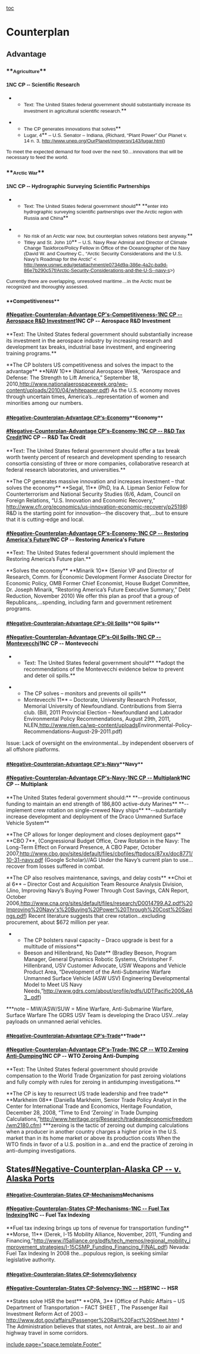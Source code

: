 [[toc]]
=Counterplan= 
==<span style="font-family: Arial,sans-serif;">Advantage</span>== 
===**<span style="font-family: Arial,sans-serif; font-size: 10pt;">Agriculture</span>**=== 
====<span style="font-family: Arial,sans-serif;">1NC CP -- Scientific Research</span>==== 
**<span style="font-family: Arial,sans-serif; font-size: 10pt;">Text: The United States federal government should substantially increase its investment in agricultural scientific research.</span>**

**<span style="font-family: Arial,sans-serif; font-size: 10pt;">The CP generates innovations that solves</span>**
**<span style="font-family: Arial,sans-serif; font-size: 10pt;">Lugar, 4</span>**<span style="font-family: Arial,sans-serif; font-size: 10pt;"> – U.S. Senator – Indiana, (Richard, “Plant Power” Our Planet v. 14 n. 3, http://www.unep.org/OurPlanet/imgversn/143/lugar.html)</span>
<span style="font-family: Arial,sans-serif; font-size: 10pt;">To meet the expected demand for food over the next 50…innovations that will be necessary to feed the world.</span>

===**<span style="font-family: Arial,sans-serif; font-size: 10pt;">Arctic War</span>**=== 
====<span style="font-family: Arial,sans-serif;">1NC CP -- Hydrographic Surveying Scientific Partnerships</span>==== 
**<span style="font-family: Arial,sans-serif; font-size: 10pt;">Text: The United States federal government should</span>** **<span style="font-family: Arial,sans-serif; font-size: 10pt;">enter into hydrographic surveying scientific partnerships over the Arctic region with Russia and China</span>**

**<span style="font-family: Arial,sans-serif; font-size: 10pt;">No risk of an Arctic war now, but counterplan solves relations best anyway.</span>**
**<span style="font-family: Arial,sans-serif; font-size: 10pt;">Titley and St. John 10</span>**<span style="font-family: Arial,sans-serif; font-size: 10pt;"> – U.S. Navy Rear Admiral and Director of Climate Change Taskforce/Policy Fellow in Office of the Oceanographer of the Navy (David W. and Courtney C., “Arctic Security Considerations and the U.S. Navy’s Roadmap for the Arctic” < http://www.usnwc.edu/getattachment/e0734d9a-386e-4a2c-ba9d-86e7b290c57f/Arctic-Security-Considerations-and-the-U-S--navy-s>)</span>
<span style="font-family: Arial,sans-serif; font-size: 10pt;">Currently there are overlapping, unresolved maritime…in the Arctic must be recognized and thoroughly assessed.</span>

===<span style="background-color: #ffffff; font-size: 13.333333015441895px;">**Competitiveness**</span>=== 
====<span style="background-color: #ffffff;">[[#Negative-Counterplan-Advantage CP's-Competitiveness-1NC CP -- Aerospace R&D Investment]]1NC CP -- Aerospace R&D Investment</span>==== 

<span class="Underline" style="background-color: #ffffff;">**Text: The United States federal government should substantially increase its investment in the aerospace industry by increasing research and development tax breaks, industrial base investment, and engineering training programs.** </span>

<span class="Underline" style="background-color: #ffffff;">**The CP bolsters US competitiveness and solves the impact to the advantage**</span>
<span class="Underline" style="background-color: #ffffff;">**NAW 10** (National Aerospace Week, “Aerospace and Defense: The Strength to Lift America,” September 18, 2010,[[http://www.nationalaerospaceweek.org/wp-content/uploads/2010/04/whitepaper.pdf]])</span>
<span class="Underline" style="background-color: #ffffff;">As the U.S. economy moves through uncertain times, America’s…representation of women and minorities among our numbers.</span>

===<span style="background-color: #ffffff; font-size: 13.333333015441895px;">[[#Negative-Counterplan-Advantage CP's-Economy]]**Economy**</span>=== 
====<span style="background-color: #ffffff;">[[#Negative-Counterplan-Advantage CP's-Economy-1NC CP -- R&D Tax Credit]]1NC CP -- R&D Tax Credit</span>==== 
<span class="Underline" style="background-color: #ffffff;">**Text: The United States federal government should offer a tax break worth twenty percent of research and development spending to research consortia consisting of three or more companies, collaborative research at federal research laboratories, and universities.**</span>

<span class="Underline" style="background-color: #ffffff;">**The CP generates massive innovation and increases investment – that solves the economy**</span>
<span class="Underline" style="background-color: #ffffff;">**Segal, 11** (PhD, Ira A. Lipman Senior Fellow for Counterterrorism and National Security Studies (6/6, Adam, Council on Foreign Relations, “U.S. Innovation and Economic Recovery,” [[http://www.cfr.org/economics/us-innovation-economic-recovery/p25198]])</span>
<span class="Underline" style="background-color: #ffffff;">R&D is the starting point for innovation--the discovery that,…but to ensure that it is cutting-edge and local.</span>

====<span style="background-color: #ffffff;">[[#Negative-Counterplan-Advantage CP's-Economy-1NC CP -- Restoring America's Future]]1NC CP -- Restoring America's Future</span>==== 
<span class="Underline" style="background-color: #ffffff;">**Text: The United States federal government should implement the Restoring America’s Future plan.**</span>

<span class="Underline" style="background-color: #ffffff;">**Solves the economy**</span>
<span class="Underline" style="background-color: #ffffff;">**Minarik 10** (Senior VP and Director of Research, Comm. for Economic Development Former Associate Director for Economic Policy, OMB Former Chief Economist, House Budget Committee, Dr. Joseph Minarik, “Restoring America’s Future Executive Summary,” Debt Reduction, November 2010)</span>
<span class="Underline" style="background-color: #ffffff;">We offer this plan as proof that a group of Republicans,…spending, including farm and government retirement programs. </span>

===<span style="background-color: #ffffff; font-size: 13.333333015441895px;">[[#Negative-Counterplan-Advantage CP's-Oil Spills]]**Oil Spills**</span>=== 
====<span style="background-color: #ffffff;">[[#Negative-Counterplan-Advantage CP's-Oil Spills-1NC CP -- Montevecchi]]1NC CP -- Montevecchi</span>==== 
**<span style="background-color: #ffffff;">Text: The United States federal government should</span>** **<span style="background-color: #ffffff;">adopt the recommendations of the Montevecchi evidence below to prevent and deter oil spills.</span>**

**<span style="background-color: #ffffff;">The CP solves – monitors and prevents oil spills</span>**
**<span style="background-color: #ffffff;">Montevecchi 11</span>**<span style="background-color: #ffffff;"> – Doctorate, University Research Professor, Memorial University of Newfoundland. Contributions from Sierra club. (Bill, 2011 Provincial Election – Newfoundland and Labrador Environmental Policy Recommendations, August 29th, 2011, NLEN,[[http://www.nlen.ca/wp-content/uploads]]</span>Environmental-Policy-Recommendations-August-29-2011.pdf)
Issue: Lack of oversight on the environmental…by independent observers of all offshore platforms.

===<span style="background-color: #ffffff; font-size: 13.333333015441895px;">[[#Negative-Counterplan-Advantage CP's-Navy]]**Navy**</span>=== 
====<span style="background-color: #ffffff;">[[#Negative-Counterplan-Advantage CP's-Navy-1NC CP -- Multiplank]]1NC CP -- Multiplank</span>==== 
<span class="Underline" style="background-color: #ffffff;">**The United States federal government should:**</span>
<span class="Underline" style="background-color: #ffffff;">**--provide continuous funding to maintain an end strength of 186,800 active-duty Marines**</span>
<span class="Underline" style="background-color: #ffffff;">**--implement crew rotation on single-crewed Navy ships**</span>
<span class="Underline" style="background-color: #ffffff;">**--substantially increase development and deployment of the Draco Unmanned Surface Vehicle System**</span>

<span class="Underline" style="background-color: #ffffff;">**The CP allows for longer deployment and closes deployment gaps**</span>
<span class="Underline" style="background-color: #ffffff;">**CBO 7**, (Congressional Budget Office, Crew Rotation in the Navy: The Long-Term Effect on Forward Presence, A CBO Paper, October 2007,[[http://www.cbo.gov/sites/default/files/cbofiles/ftpdocs/87xx/doc8771/10-31-navy.pdf]] (Google Scholar)//AG</span>
<span class="Underline" style="background-color: #ffffff;">Under the Navy’s current plan to use…recover from losses suffered in combat.</span>

<span class="Underline" style="background-color: #ffffff;">**The CP also resolves maintenance, savings, and delay costs**</span>
<span class="Underline" style="background-color: #ffffff;">**Choi et al 6** – Director Cost and Acquisition Team Resource Analysis Division, (Jino, Improving Navy’s Buying Power Through Cost Savings, CAN Report, October 2006,[[http://www.cna.org/sites/default/files/research/D0014799.A2.pdf%20Improving%20Navy's%20Buying%20Power%20Through%20Cost%20Savings.pdf]])</span>
<span class="Underline" style="background-color: #ffffff;">Recent literature suggests that crew rotation…excluding procurement, about $672 million per year.</span>

**<span style="background-color: #ffffff;">The CP bolsters naval capacity – Draco upgrade is best for a multitude of missions</span>**
**<span style="background-color: #ffffff;">Beeson and Hillenbrand, No Date</span>**<span style="background-color: #ffffff;"> (Bradley Beeson, Program Manager, General Dynamics Robotic Systems, Christopher F. Hillenbrand, USV Customer Advocate, USW Weapons and Vehicle Product Area, “Development of the Anti-Submarine Warfare Unmanned Surface Vehicle (ASW USV) Engineering Developmental Model to Meet US Navy Needs,”[[http://www.gdrs.com/about/profile/pdfs/UDTPacific2006_4A3_.pdf]])</span>
<span style="background-color: #ffffff;">***note – MIW/ASW/SUW = Mine Warfare, Anti-Submarine Warfare, Surface Warfare</span>
<span style="background-color: #ffffff;">The GDRS USV Team is developing the Draco USV…relay payloads on unmanned aerial vehicles.</span>

===<span style="background-color: #ffffff; font-size: 13.333333015441895px;">[[#Negative-Counterplan-Advantage CP's-Trade]]**Trade**</span>=== 
====<span style="background-color: #ffffff;">[[#Negative-Counterplan-Advantage CP's-Trade-1NC CP -- WTO Zeroing Anti-Dumping]]1NC CP -- WTO Zeroing Anti-Dumping</span>==== 
<span class="Underline" style="background-color: #ffffff;">**Text: The United States federal government should provide compensation to the World Trade Organization for past zeroing violations and fully comply with rules for zeroing in antidumping investigations.**</span>

<span class="Underline" style="background-color: #ffffff;">**The CP is key to resurrect US trade leadership and free trade**</span>
<span class="Underline" style="background-color: #ffffff;">**Markheim 08** (Daniella Markheim, Senior Trade Policy Analyst in the Center for International Trade and Economics, Heritage Foundation, December 28, 2008, “Time to End ‘Zeroing’ in Trade Dumping Calculations,”[[http://www.heritage.org/Research/tradeandeconomicfreedom/wm2180.cfm]])</span>
<span class="Underline" style="background-color: #ffffff;">***zeroing is the tactic of zeroing out dumping calculations when a producer in another country charges a higher price in the U.S. market than in its home market or above its production costs</span>
<span class="Underline" style="background-color: #ffffff;">When the WTO finds in favor of a U.S. position in a…and end the practice of zeroing in anti-dumping investigations.</span>
==<span style="background-color: #ffffff;">States[[#Negative-Counterplan-Alaska CP -- v. Alaska Ports]]</span>== 
===<span style="background-color: #ffffff; font-size: 13.333333015441895px;">[[#Negative-Counterplan-States CP-Mechanisms]]<span class="Underline">Mechanisms</span></span>=== 
====<span style="background-color: #ffffff;">[[#Negative-Counterplan-States CP-Mechanisms-1NC -- Fuel Tax Indexing]]<span class="Underline">1NC -- Fuel Tax Indexing</span></span>==== 
<span class="Underline" style="background-color: #ffffff;">**Fuel tax indexing brings up tons of revenue for transportation funding**</span>
<span class="Underline" style="background-color: #ffffff;">**Morse, 11** (Derek, I-15 Mobility Alliance, November, 2011, “Funding and Financing,”[[http://www.i15alliance.org/pdfs/tech_memos/regional_mobility_improvement_strategies/I-15CSMP_Funding_Financing_FINAL.pdf]])</span>
<span class="Underline" style="background-color: #ffffff;">Nevada: Fuel Tax Indexing In 2008 the…populous region, is seeking similar legislative authority. </span>

===<span style="background-color: #ffffff; font-size: 13.333333015441895px;">[[#Negative-Counterplan-States CP-Solvency]]Solvency</span>=== 
====<span style="background-color: #ffffff;">[[#Negative-Counterplan-States CP-Solvency-1NC -- HSR]]1NC -- HSR</span>==== 
<span class="Underline" style="background-color: #ffffff;">**States solve HSR the best**</span>
<span class="Underline" style="background-color: #ffffff;">**OPA, 3** (Office of Public Affairs – US Department of Transportation – FACT SHEET , The Passenger Rail Investment Reform Act of 2003 – [[http://www.dot.gov/affairs/Passenger%20Rail%20Fact%20Sheet.htm]])</span>
<span class="Underline" style="background-color: #ffffff;">* The Administration believes that states, not Amtrak, are best…to air and highway travel in some corridors.</span>

[[include page="space.template.Footer"]]